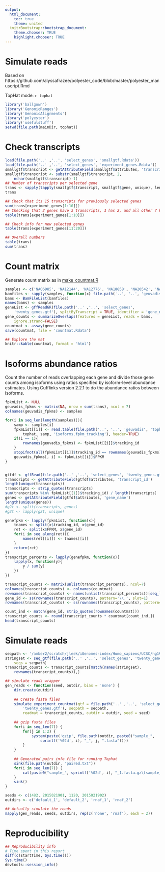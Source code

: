 ```yaml
---
output:
  html_document:
    toc: true
    theme: united
  knitrBootstrap::bootstrap_document:
    theme.chooser: TRUE
    highlight.chooser: TRUE
---
```


Simulate reads
==============

Based on https://github.com/alyssafrazee/polyester_code/blob/master/polyester_manuscript.Rmd

TopHat mode: `r tophat`


```r
library('ballgown')
library('GenomicRanges')
library('GenomicAlignments')
library('polyester')
library('usefulstuff')
setwd(file.path(mainDir, tophat))
```


# Check transcripts


```r
load(file.path('..' ,'..', 'select_genes', 'smallgtf.Rdata'))
load(file.path('..' ,'..', 'select_genes', 'experiment_genes.Rdata'))
smallgtf$transcript <- getAttributeField(smallgtf$attributes, 'transcript_id')
smallgtf$transcript <- substr(smallgtf$transcript, 2,
    nchar(smallgtf$transcript)-1)
## Number of transcripts per selected gene
trans <- sapply(tapply(smallgtf$transcript, smallgtf$gene, unique), length)
trans

## Check that its 15 transcripts for previously selected genes
sum(trans[experiment_genes[1:10]])
## Checking that 2 genes have 3 transcripts, 1 has 2, and all other 7 have 1
table(trans[experiment_genes[1:10]])

## Check info for new selected genes
table(trans[experiment_genes[11:20]])

## Overall numbers
table(trans)
sum(trans)
```

# Count matrix

Generate count matrix as in [make_countmat.R](https://github.com/alyssafrazee/polyester_code/blob/master/make_countmat.R)

```r
samples <- c('NA06985', 'NA12144', 'NA12776', 'NA18858', 'NA20542', 'NA20772', 'NA20815')
bamfiles <- sapply(samples, function(x) file.path('..', '..', 'geuvadis', 'tophat', tophat, x, 'accepted_hits.bam'))
bams <- BamFileList(bamfiles)
names(bams) <- samples
geneList <- gffReadGR(file.path('..' ,'..', 'select_genes',
    'twenty_genes.gtf'), splitByTranscript = TRUE, identifier = 'gene_name')
gene_counts <- summarizeOverlaps(features = geneList, reads = bams,
    ignore.strand=FALSE)
countmat <- assay(gene_counts)
save(countmat, file = 'countmat.Rdata')

## Explore the mat
knitr::kable(countmat, format = 'html')
```


# Isoforms abundance ratios

Count the number of reads overlapping each gene and divide those gene counts among isoforms using ratios specified by isoform-level abundance estimates. Using Cufflinks version 2.2.1 to do the abundance ratios between isoforms.

```r
fpkmList <- NULL
geuvadis_fpkms <- matrix(NA, nrow = sum(trans), ncol = 7)
colnames(geuvadis_fpkms) <- samples

for(i in seq_len(length(samples))){
    samp <- samples[i]
    fpkmList[[i]] <- read.table(file.path('..', '..', 'geuvadis', 'tophat', 
        tophat, samp, 'isoforms.fpkm_tracking'), header=TRUE)
    if(i == 1){
        rownames(geuvadis_fpkms) <- fpkmList[[i]]$tracking_id
    }
    stopifnot(all(fpkmList[[i]]$tracking_id == rownames(geuvadis_fpkms)))
    geuvadis_fpkms[, i] <- fpkmList[[i]]$FPKM
}


gtfdf <- gffRead(file.path('..' ,'..', 'select_genes', 'twenty_genes.gtf'))
transcripts <- getAttributeField(gtfdf$attributes, 'transcript_id')
length(unique(transcripts))
transcripts <- strip_quotes(transcripts)
sum(transcripts %in% fpkmList[[1]]$tracking_id) / length(transcripts)
genes <- getAttributeField(gtfdf$attributes, 'gene_name')
length(unique(genes))
#g2t <- split(transcripts, genes)
#g2t <- lapply(g2t, unique)

genefpkm <- lapply(fpkmList, function(x){
    tnames <- split(x$tracking_id, x$gene_id)
    ret <- split(x$FPKM, x$gene_id)
    for(i in seq_along(ret)){
        names(ret[[i]]) <- tnames[[i]]
    }
    return(ret)
})
transcript_percents <- lapply(genefpkm, function(x){
    lapply(x, function(y){
        y / sum(y)
    })
})

transcript_counts <- matrix(unlist(transcript_percents), ncol=7)
colnames(transcript_counts) <- colnames(countmat)
rownames(transcript_counts) <- names(unlist(transcript_percents))[seq_len(sum(trans))]
gene_id <- ss(rownames(transcript_counts), pattern='\\.', slot=1)
rownames(transcript_counts) <- ss(rownames(transcript_counts), pattern='\\.', slot=2)

count_ind <- match(gene_id, strip_quotes(rownames(countmat)))
transcript_counts <- round(transcript_counts * countmat[count_ind,])
head(transcript_counts)
```


# Simulate reads

```r
seqpath <- '/amber2/scratch/jleek/iGenomes-index/Homo_sapiens/UCSC/hg19/Sequence/Chromosomes'
stringset <- seq_gtf(file.path('..' ,'..', 'select_genes', 'twenty_genes.gtf'),
    seqs = seqpath)
transcript_counts <- transcript_counts[match(names(stringset), 
    rownames(transcript_counts)),]

## simulate reads wrapper
gen_reads <- function(seed, outdir, bias = 'none') {
    dir.create(outdir)
    
    ## Create fasta files
    simulate_experiment_countmat(gtf = file.path('..' ,'..', 'select_genes',
        'twenty_genes.gtf'), seqpath = seqpath, 
        readmat = transcript_counts, outdir = outdir, seed = seed)
    
    ## gzip fasta files
    for(i in seq_len(7)) {
    	for(j in 1:2) {
    		system(paste('gzip', file.path(outdir, paste0("sample_", 
                sprintf('%02d', i), "_", j, ".fasta"))))
    	}
    }
    
    ## Generated pairs info file for running Tophat
    sink(file.path(outdir, "paired.txt"))
    for(i in seq_len(7)) {
    	cat(paste0("sample_", sprintf('%02d', i), "_1.fasta.gz\tsample_", sprintf('%02d', i), "_2.fasta.gz\tsample", i, "\n"))
    }
    sink()
}

seeds <- c(1482, 2015021901, 1120, 2015021902)
outdirs <- c('default_1', 'default_2', 'rnaf_1', 'rnaf_2')

## Actually simulate the reads
mapply(gen_reads, seeds, outdirs, rep(c('none', 'rnaf'), each = 2))
```





# Reproducibility

```r
## Reproducibility info
# Time spent in this report
diff(c(startTime, Sys.time()))
Sys.time()
devtools::session_info()
```

